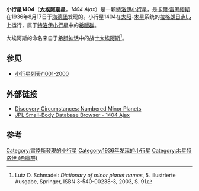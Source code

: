 {{Infobox planet
| width = 25em
| bgcolour = #FFFFC0 
| name = Ajax
| discovery = yes
| discovery_ref =
| discoverer = [[卡爾·雷恩繆斯|卡爾·雷恩繆斯]]
| discovery_site = [[海德堡|海德堡]]
| discovered = 1936年8月17日
| designations = yes
| mp_name = 1404
| alt_names = ;1936 QW
| named_after = [[大埃阿斯|大埃阿斯]]
| mp_category = 
| epoch = [[Julian_day|JD]] 2455800.5 (2011-Aug-27.0)
| eccentricity = 0.1142346
| semimajor  = 5.3021462 AU
| perihelion   = 4.6964576 AU
| inclination = 18.01120°
| asc_node = 332.97384°
| arg_peri = 60.40681°
| mean_anomaly = 52.36858[[角度|°]]
| period = 4459.3955314 [[day|d]] (  12.21 [[Julian_year_(astronomy)|a]])
| aphelion = 5.9078348 [[天文单位|AU]]
| orbit_ref = <ref>[http://ssd.jpl.nasa.gov/sbdb.cgi?sstr=1404 JPL Small-Body Database Browser - 1404 Ajax]</ref>
| avg_speed =
| satellites =
| physical_characteristics = yes
| dimensions =81.69 km
| mass =
| density =
| surface_grav =
| escape_velocity =
| sidereal_day =
| axial_tilt =
| pole_ecliptic_lat =
| pole_ecliptic_lon =
| albedo =0.0665
| rotation=28.4 h
| temperatures=
| temp_name1 =
| mean_temp_1 =
| max_temp_1 =
| temp_name2 =
| max_temp_2 =
| spectral_type =
| abs_magnitude = 9.00
}}
'''小行星1404'''（'''[[大埃阿斯|大埃阿斯]]星'''，''1404 Ajax''）是一颗[[特洛伊小行星|特洛伊小行星]]，是[[卡爾·雷恩繆斯|卡爾·雷恩繆斯]]在1936年8月17日于[[海德堡|海德堡]]发现的。小行星1404在[[太阳|太阳]]-[[木星|木星]]系统的[[拉格朗日点|拉格朗日点]]L<sub>4</sub>上运行，属于[[特洛伊小行星|特洛伊小行星]]中的[[希臘群|希臘群]]。

大埃阿斯的命名来自于[[希腊神话|希腊神话]]中的战士[[大埃阿斯|大埃阿斯]]<ref name="Schmadel2003">Lutz D. Schmadel: ''Dictionary of minor planet names'', 5. illustrierte Ausgabe, Springer, ISBN 3-540-00238-3, 2003, S. 91</ref>。

==参见==
* [[小行星列表/1001-2000|小行星列表/1001-2000]]

== 外部链接 ==
* [http://cfa-www.harvard.edu/iau/lists/NumberedMPs.txt Discovery Circumstances: Numbered Minor Planets] {{Wayback|url=http://cfa-www.harvard.edu/iau/lists/NumberedMPs.txt |date=20080517010638 }}
* [http://ssd.jpl.nasa.gov/sbdb.cgi?sstr=1404 JPL Small-Body Database Browser - 1404 Ajax] {{Wayback|url=http://ssd.jpl.nasa.gov/sbdb.cgi?sstr=1404 |date=20201118123854 }}

== 参考 ==
{{Reflist}}
{{Minor_Planet_Number|[[小行星1403|1403 Idelsonia]]|[[小行星1405|1405 Sibelius]]}}

[[Category:雷睦斯發現的小行星|Category:雷睦斯發現的小行星]]
[[Category:1936年发现的小行星|Category:1936年发现的小行星]]
[[Category:木星特洛伊_(希臘群)|Category:木星特洛伊 (希臘群)]]